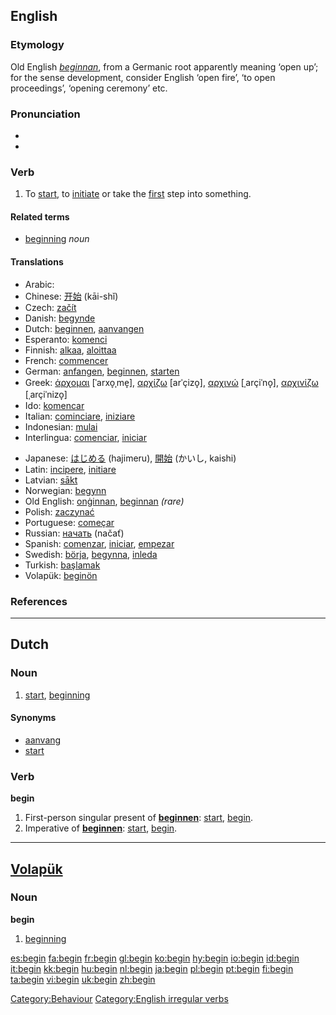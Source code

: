 ==English==

{{rank|circumstances|sitting|Christ|788|begin|wait|laughed|opportunity}}

===Etymology===
Old English ''[[beginnan]]'', from a Germanic root apparently meaning ‘open up’; for the sense development, consider English ‘open fire’, ‘to open proceedings’, ‘opening ceremony’ etc.

===Pronunciation===
*{{IPA|/bɪˈgɪn/}}
*{{audio|en-us-begin.ogg|Audio (US)}}

===Verb===
{{en-verb|begins|beginning|began|begun}}

# To [[start]], to [[initiate]] or take the [[first]] step into something.

====Related terms====
*[[beginning]] ''noun''

====Translations====
{{top}}
*Arabic: {{ARchar|[[يبدأ]]}}
*Chinese: [[开始]] (kāi-shǐ)
*Czech: [[začít]]
*Danish: [[begynde]]
*Dutch: [[beginnen]], [[aanvangen]]
*Esperanto: [[komenci]]
*Finnish: [[alkaa]], [[aloittaa]]
*French: [[commencer]]
*German: [[anfangen]], [[beginnen]], [[starten]]
*Greek: [[άρχομαι]] [ˈarxo̞ˌme̞], [[αρχίζω]] [arˈçizo̞], [[αρχινώ]] [ˌarçiˈno̞], [[αρχινίζω]] [ˌarçiˈnizo̞]
*Ido: [[komencar]]
*Italian: [[cominciare]], [[iniziare]]
*Indonesian: [[mulai]]
*Interlingua: [[comenciar]], [[iniciar]]
{{mid}}
*Japanese: [[はじめる]] (hajimeru), [[開始]] (かいし, kaishi)
*Latin: [[incipere]], [[initiare]]
*Latvian: [[sākt]]
*Norwegian: [[begynn]]
*Old English: [[onginnan|onġinnan]], [[beginnan]] ''(rare)''
*Polish: [[zaczynać]]
*Portuguese: [[começar]]
*Russian: [[начать]] (načať)
*Spanish: [[comenzar]], [[iniciar]], [[empezar]]
*Swedish: [[börja]], [[begynna]], [[inleda]]
*Turkish: [[başlamak]]
*Volapük: [[beginön]]
{{bottom}}

===References===
{{R:Century 1911}}
{{R:Webster 1913}}

----

==Dutch==

===Noun===
{{nl-noun|g=n|-|beginnetje}}

# [[start]], [[beginning]]

====Synonyms====
*[[aanvang]]
*[[start#Dutch|start]]

===Verb===
'''begin'''

# First-person singular present of '''[[beginnen]]''': [[start]], [[begin]].
# Imperative of '''[[beginnen]]''': [[start]], [[begin]].

----

==[[Volapük]]==

===Noun===
'''begin'''

# [[beginning]]

[[Category:Behaviour]]
[[Category:English irregular verbs]]

[[es:begin]]
[[fa:begin]]
[[fr:begin]]
[[gl:begin]]
[[ko:begin]]
[[hy:begin]]
[[io:begin]]
[[id:begin]]
[[it:begin]]
[[kk:begin]]
[[hu:begin]]
[[nl:begin]]
[[ja:begin]]
[[pl:begin]]
[[pt:begin]]
[[fi:begin]]
[[ta:begin]]
[[vi:begin]]
[[uk:begin]]
[[zh:begin]]